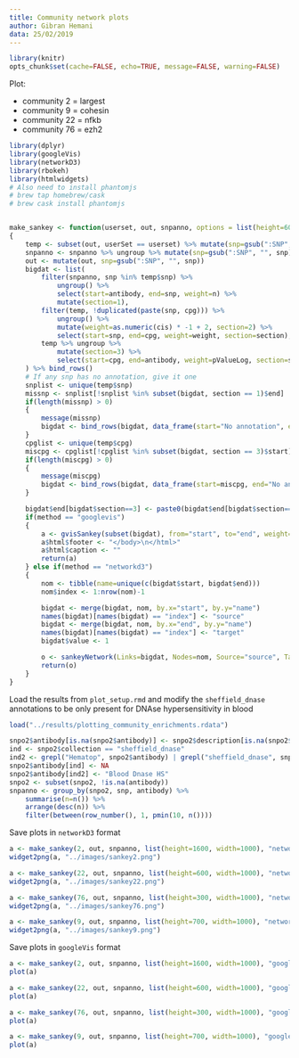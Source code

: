 ```yaml
---
title: Community network plots
author: Gibran Hemani
data: 25/02/2019
---
```


```r
library(knitr)
opts_chunk$set(cache=FALSE, echo=TRUE, message=FALSE, warning=FALSE)
```

Plot:

- community 2 = largest
- community 9 = cohesin
- community 22 = nfkb
- community 76 = ezh2

```r
library(dplyr)
library(googleVis)
library(networkD3)
library(rbokeh)
library(htmlwidgets)
# Also need to install phantomjs
# brew tap homebrew/cask
# brew cask install phantomjs


make_sankey <- function(userset, out, snpanno, options = list(height=600, width=700), method=c("googlevis", "networkd3")[1])
{
	temp <- subset(out, userSet == userset) %>% mutate(snp=gsub(":SNP", "", snp))
	snpanno <- snpanno %>% ungroup %>% mutate(snp=gsub(":SNP", "", snp))
	out <- mutate(out, snp=gsub(":SNP", "", snp))
	bigdat <- list(
		filter(snpanno, snp %in% temp$snp) %>% 
			ungroup() %>% 
			select(start=antibody, end=snp, weight=n) %>%
			mutate(section=1),
		filter(temp, !duplicated(paste(snp, cpg))) %>%
			ungroup() %>%
			mutate(weight=as.numeric(cis) * -1 + 2, section=2) %>%
			select(start=snp, end=cpg, weight=weight, section=section),
		temp %>% ungroup %>%
			mutate(section=3) %>%
			select(start=cpg, end=antibody, weight=pValueLog, section=section)
	) %>% bind_rows()
	# If any snp has no annotation, give it one
	snplist <- unique(temp$snp)
	missnp <- snplist[!snplist %in% subset(bigdat, section == 1)$end]
	if(length(missnp) > 0)
	{
		message(missnp)
		bigdat <- bind_rows(bigdat, data_frame(start="No annotation", end=missnp, weight=1, section=1)) %>% arrange(section)
	}
	cpglist <- unique(temp$cpg)
	miscpg <- cpglist[!cpglist %in% subset(bigdat, section == 3)$start]
	if(length(miscpg) > 0)
	{
		message(miscpg)
		bigdat <- bind_rows(bigdat, data_frame(start=miscpg, end="No annotation", weight=1, section=3)) %>% arrange(section)
	}

	bigdat$end[bigdat$section==3] <- paste0(bigdat$end[bigdat$section==3], " ")
	if(method == "googlevis")
	{
		a <- gvisSankey(subset(bigdat), from="start", to="end", weight="", options=options)
		a$html$footer <- "</body>\n</html>"
		a$html$caption <- ""
		return(a)
	} else if(method == "networkd3")
	{
		nom <- tibble(name=unique(c(bigdat$start, bigdat$end)))
		nom$index <- 1:nrow(nom)-1

		bigdat <- merge(bigdat, nom, by.x="start", by.y="name")
		names(bigdat)[names(bigdat) == "index"] <- "source"
		bigdat <- merge(bigdat, nom, by.x="end", by.y="name")
		names(bigdat)[names(bigdat) == "index"] <- "target"
		bigdat$value <- 1

		o <- sankeyNetwork(Links=bigdat, Nodes=nom, Source="source", Target="target", Value="value", NodeID="name", fontSize = 18, fontFamily="Arial", height=options$height, width=options$width)
		return(o)
	}
}

```

Load the results from `plot_setup.rmd` and modify the `sheffield_dnase` annotations to be only present for DNAse hypersensitivity in blood

```r

load("../results/plotting_community_enrichments.rdata")

snpo2$antibody[is.na(snpo2$antibody)] <- snpo2$description[is.na(snpo2$antibody)]
ind <- snpo2$collection == "sheffield_dnase"
ind2 <- grepl("Hematop", snpo2$antibody) | grepl("sheffield_dnase", snpo2$antibody)
snpo2$antibody[ind] <- NA
snpo2$antibody[ind2] <- "Blood Dnase HS"
snpo2 <- subset(snpo2, !is.na(antibody))
snpanno <- group_by(snpo2, snp, antibody) %>%
	summarise(n=n()) %>%
	arrange(desc(n)) %>%
	filter(between(row_number(), 1, pmin(10, n())))
```

Save plots in `networkD3` format

```r
a <- make_sankey(2, out, snpanno, list(height=1600, width=1000), "networkd3")
widget2png(a, "../images/sankey2.png")

a <- make_sankey(22, out, snpanno, list(height=600, width=1000), "networkd3")
widget2png(a, "../images/sankey22.png")

a <- make_sankey(76, out, snpanno, list(height=300, width=1000), "networkd3")
widget2png(a, "../images/sankey76.png")

a <- make_sankey(9, out, snpanno, list(height=700, width=1000), "networkd3")
widget2png(a, "../images/sankey9.png")
```

Save plots in `googleVis` format


```r
a <- make_sankey(2, out, snpanno, list(height=1600, width=1000), "googlevis")
plot(a)

a <- make_sankey(22, out, snpanno, list(height=600, width=1000), "googlevis")
plot(a)

a <- make_sankey(76, out, snpanno, list(height=300, width=1000), "googlevis")
plot(a)

a <- make_sankey(9, out, snpanno, list(height=700, width=1000), "googlevis")
plot(a)

```
